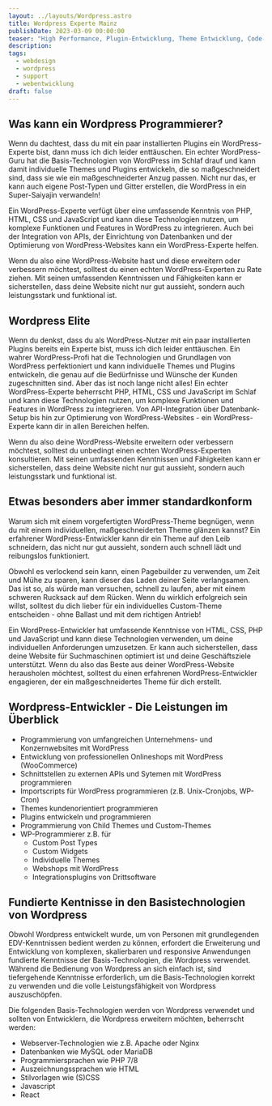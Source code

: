 ```yaml
---
layout: ../layouts/Wordpress.astro
title: Wordpress Experte Mainz
publishDate: 2023-03-09 00:00:00
teaser: "High Performance, Plugin-Entwicklung, Theme Entwicklung, Code- Erweiterungen, Custom Post Types, User Management, AJAX, REST, Gutenberg. Also alles was Ihr Herz begehrt und noch mehr. "
description:
tags:
  - webdesign
  - wordpress
  - support
  - webentwicklung
draft: false
---
```


## Was kann ein Wordpress Programmierer?
Wenn du dachtest, dass du mit ein paar installierten Plugins ein WordPress-Experte bist, dann muss ich dich leider enttäuschen. Ein echter WordPress-Guru hat die Basis-Technologien von WordPress im Schlaf drauf und kann damit individuelle Themes und Plugins entwickeln, die so maßgeschneidert sind, dass sie wie ein maßgeschneiderter Anzug passen. Nicht nur das, er kann auch eigene Post-Typen und Gitter erstellen, die WordPress in ein Super-Saiyajin verwandeln!

Ein WordPress-Experte verfügt über eine umfassende Kenntnis von PHP, HTML, CSS und JavaScript und kann diese Technologien nutzen, um komplexe Funktionen und Features in WordPress zu integrieren. Auch bei der Integration von APIs, der Einrichtung von Datenbanken und der Optimierung von WordPress-Websites kann ein WordPress-Experte helfen.

Wenn du also eine WordPress-Website hast und diese erweitern oder verbessern möchtest, solltest du einen echten WordPress-Experten zu Rate ziehen. Mit seinen umfassenden Kenntnissen und Fähigkeiten kann er sicherstellen, dass deine Website nicht nur gut aussieht, sondern auch leistungsstark und funktional ist.
<ImageWD />
<CTA classes="mb-5 p-3 text-center" />


## Wordpress Elite
Wenn du denkst, dass du als WordPress-Nutzer mit ein paar installierten Plugins bereits ein Experte bist, muss ich dich leider enttäuschen. Ein wahrer WordPress-Profi hat die Technologien und Grundlagen von WordPress perfektioniert und kann individuelle Themes und Plugins entwickeln, die genau auf die Bedürfnisse und Wünsche der Kunden zugeschnitten sind. Aber das ist noch lange nicht alles! Ein echter WordPress-Experte beherrscht PHP, HTML, CSS und JavaScript im Schlaf und kann diese Technologien nutzen, um komplexe Funktionen und Features in WordPress zu integrieren. Von API-Integration über Datenbank-Setup bis hin zur Optimierung von WordPress-Websites - ein WordPress-Experte kann dir in allen Bereichen helfen.

Wenn du also deine WordPress-Website erweitern oder verbessern möchtest, solltest du unbedingt einen echten WordPress-Experten konsultieren. Mit seinen umfassenden Kenntnissen und Fähigkeiten kann er sicherstellen, dass deine Website nicht nur gut aussieht, sondern auch leistungsstark und funktional ist.

<ImageWD />
<CTA classes="mb-5 p-3 text-center" />


## Etwas besonders aber immer standardkonform
Warum sich mit einem vorgefertigten WordPress-Theme begnügen, wenn du mit einem individuellen, maßgeschneiderten Theme glänzen kannst? Ein erfahrener WordPress-Entwickler kann dir ein Theme auf den Leib schneidern, das nicht nur gut aussieht, sondern auch schnell lädt und reibungslos funktioniert.

Obwohl es verlockend sein kann, einen Pagebuilder zu verwenden, um Zeit und Mühe zu sparen, kann dieser das Laden deiner Seite verlangsamen. Das ist so, als würde man versuchen, schnell zu laufen, aber mit einem schweren Rucksack auf dem Rücken. Wenn du wirklich erfolgreich sein willst, solltest du dich lieber für ein individuelles Custom-Theme entscheiden - ohne Ballast und mit dem richtigen Antrieb!

Ein WordPress-Entwickler hat umfassende Kenntnisse von HTML, CSS, PHP und JavaScript und kann diese Technologien verwenden, um deine individuellen Anforderungen umzusetzen. Er kann auch sicherstellen, dass deine Website für Suchmaschinen optimiert ist und deine Geschäftsziele unterstützt. Wenn du also das Beste aus deiner WordPress-Website herausholen möchtest, solltest du einen erfahrenen WordPress-Entwickler engagieren, der ein maßgeschneidertes Theme für dich erstellt.

<ImageWD />
<CTA classes="mb-5 p-3 text-center" />


## Wordpress-Entwickler - Die Leistungen im Überblick
* Programmierung von umfangreichen Unternehmens- und Konzernwebsites mit WordPress
* Entwicklung von professionellen Onlineshops mit WordPress (WooCommerce)
* Schnittstellen zu externen APIs und Sytemen mit WordPress programmieren
* Importscripts für WordPress programmieren (z.B. Unix-Cronjobs, WP-Cron)
* Themes kundenorientiert programmieren
* Plugins entwickeln und programmieren
* Programmierung von Child Themes und Custom-Themes
* WP-Programmierer z.B. für
  * Custom Post Types
  * Custom Widgets
  * Individuelle Themes
  * Webshops mit WordPress
  * Integrationsplugins von Drittsoftware

<ImageWD />
<CTA classes="mb-5 p-3 text-center" />


## Fundierte Kentnisse in den Basistechnologien von Wordpress
Obwohl Wordpress entwickelt wurde, um von Personen mit grundlegenden EDV-Kenntnissen bedient werden zu können, erfordert die Erweiterung und Entwicklung von komplexen, skalierbaren und responsive Anwendungen fundierte Kenntnisse der Basis-Technologien, die Wordpress verwendet. Während die Bedienung von Wordpress an sich einfach ist, sind tiefergehende Kenntnisse erforderlich, um die Basis-Technologien korrekt zu verwenden und die volle Leistungsfähigkeit von Wordpress auszuschöpfen.

Die folgenden Basis-Technologien werden von Wordpress verwendet und sollten von Entwicklern, die Wordpress erweitern möchten, beherrscht werden:

* Webserver-Technologien wie z.B. Apache oder Nginx
* Datenbanken wie MySQL oder MariaDB
* Programmiersprachen wie PHP 7/8
* Auszeichnungssprachen wie HTML
* Stilvorlagen wie (S)CSS
* Javascript
* React
